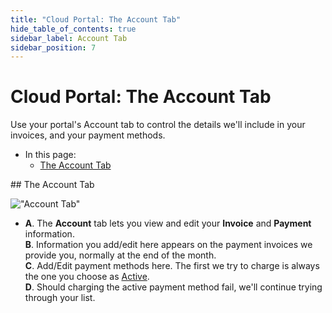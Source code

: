 ```yaml
---
title: "Cloud Portal: The Account Tab"
hide_table_of_contents: true
sidebar_label: Account Tab
sidebar_position: 7
---
```



# Cloud Portal: The Account Tab

<Admonition type="note" title="">

Use your portal's Account tab to control the details we'll include in your invoices, and your payment methods.  

* In this page:  
   * [The Account Tab](../../cloud/portal/cloud-portal-account-tab.mdx#the-account-tab)  
</Admonition>
## The Account Tab

!["Account Tab"](./assets/portal-account-tab.png)  

* 
   **A**. The **Account** tab lets you view and edit your **Invoice** and **Payment** information.  
   **B**. Information you add/edit here appears on the payment invoices we provide you, normally at the end of the month.  
   **C**. Add/Edit payment methods here. The first we try to charge is always the one you choose as 
      [Active](../../cloud/cloud-pricing-payment-billing.mdx#credit-card).  
   **D**. Should charging the active payment method fail, we'll continue trying through your list.  



